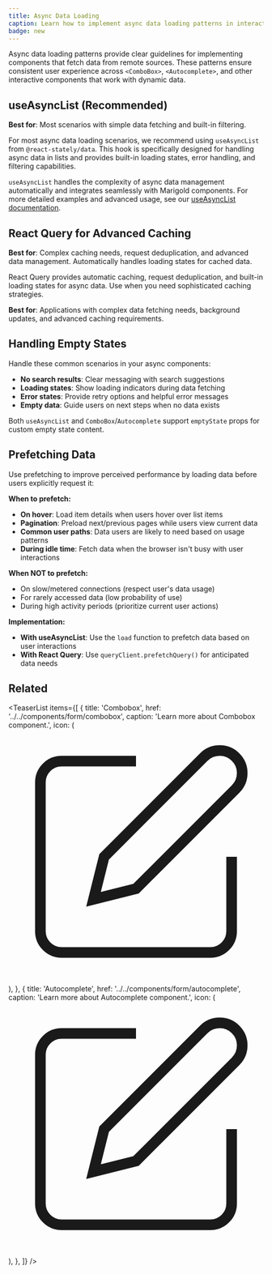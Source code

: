 ```yaml
---
title: Async Data Loading
caption: Learn how to implement async data loading patterns in interactive components.
badge: new
---
```


Async data loading patterns provide clear guidelines for implementing components that fetch data from remote sources. These patterns ensure consistent user experience across `<ComboBox>`, `<Autocomplete>`, and other interactive components that work with dynamic data.

## useAsyncList (Recommended)

**Best for**: Most scenarios with simple data fetching and built-in filtering.

For most async data loading scenarios, we recommend using `useAsyncList` from `@react-stately/data`. This hook is specifically designed for handling async data in lists and provides built-in loading states, error handling, and filtering capabilities.

<ComponentDemo file="./use-async-list.demo.tsx" />

`useAsyncList` handles the complexity of async data management automatically and integrates seamlessly with Marigold components. For more detailed examples and advanced usage, see our [useAsyncList documentation](/components/hooks-and-utils/useAsyncListData).

## React Query for Advanced Caching

**Best for**: Complex caching needs, request deduplication, and advanced data management. Automatically handles loading states for cached data.

React Query provides automatic caching, request deduplication, and built-in loading states for async data. Use when you need sophisticated caching strategies.

**Best for**: Applications with complex data fetching needs, background updates, and advanced caching requirements.

## Handling Empty States

Handle these common scenarios in your async components:

- **No search results**: Clear messaging with search suggestions
- **Loading states**: Show loading indicators during data fetching
- **Error states**: Provide retry options and helpful error messages
- **Empty data**: Guide users on next steps when no data exists

Both `useAsyncList` and `ComboBox`/`Autocomplete` support `emptyState` props for custom empty state content.

## Prefetching Data

Use prefetching to improve perceived performance by loading data before users explicitly request it:

**When to prefetch:**

- **On hover**: Load item details when users hover over list items
- **Pagination**: Preload next/previous pages while users view current data
- **Common user paths**: Data users are likely to need based on usage patterns
- **During idle time**: Fetch data when the browser isn't busy with user interactions

**When NOT to prefetch:**

- On slow/metered connections (respect user's data usage)
- For rarely accessed data (low probability of use)
- During high activity periods (prioritize current user actions)

**Implementation:**

- **With useAsyncList**: Use the `load` function to prefetch data based on user interactions
- **With React Query**: Use `queryClient.prefetchQuery()` for anticipated data needs

## Related

<TeaserList
  items={[
    {
      title: 'Combobox',
      href: '../../components/form/combobox',
      caption: 'Learn more about Combobox component.',
      icon: (
        <svg
          xmlns="http://www.w3.org/2000/svg"
          width={24}
          height={24}
          viewBox="0 0 24 24"
          fill="none"
          stroke="currentColor"
          strokeWidth={2}
          strokeLinecap="round"
          strokeLinejoin="round"
        >
          <path d="M12 3H5a2 2 0 00-2 2v14a2 2 0 002 2h14a2 2 0 002-2v-7" />
          <path d="M18.375 2.625a2.121 2.121 0 113 3L12 15l-4 1 1-4z" />
        </svg>
      ),
    },
    {
      title: 'Autocomplete',
      href: '../../components/form/autocomplete',
      caption: 'Learn more about Autocomplete component.',
      icon: (
        <svg
          xmlns="http://www.w3.org/2000/svg"
          width={24}
          height={24}
          viewBox="0 0 24 24"
          fill="none"
          stroke="currentColor"
          strokeWidth={2}
          strokeLinecap="round"
          strokeLinejoin="round"
        >
          <path d="M12 3H5a2 2 0 00-2 2v14a2 2 0 002 2h14a2 2 0 002-2v-7" />
          <path d="M18.375 2.625a2.121 2.121 0 113 3L12 15l-4 1 1-4z" />
        </svg>
      ),
    },
  ]}
/>
